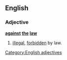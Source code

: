 ==English==

===Adjective===
'''[[against]] [[the]] [[law]]'''

# {{law}} [[illegal]], [[forbidden]] by law.

[[Category:English adjectives]]